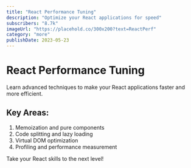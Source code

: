 ```yaml
---
title: "React Performance Tuning"
description: "Optimize your React applications for speed"
subscribers: "8.7k"
imageUrl: "https://placehold.co/300x200?text=ReactPerf"
category: "more"
publishDate: 2023-05-23
---
```


# React Performance Tuning

Learn advanced techniques to make your React applications faster and more efficient.

## Key Areas:

1. Memoization and pure components
2. Code splitting and lazy loading
3. Virtual DOM optimization
4. Profiling and performance measurement

Take your React skills to the next level!
